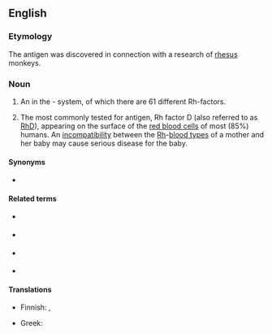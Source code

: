 ==English==
{{wikipedia}}

===Etymology===
The antigen was discovered in connection with a research of [[rhesus]] monkeys.

===Noun===
{{en-noun|head=[[rhesus|Rhesus]] [[factor]]}}

# An {{l|en|antigen}} in the {{l|en|Rh}}-{{l|en|bllod type}} system, of which there are 61 different Rh-factors.
# {{lb|en|by restriction}} The most commonly tested for antigen, Rh factor D (also referred to as [[RhD]]), appearing on the surface of the [[red blood cell|red blood cells]] of most (85%) humans. An [[incompatibility]] between the [[Rh]]-[[blood type|blood types]] of a mother and her baby may cause serious disease for the baby.

====Synonyms====
* {{l|en|Rh factor}}

====Related terms====
* {{l|en|Rh positive}} {{gloss|pertaining to blood containing Rh factor D}}
* {{l|en|Rh negative}} {{gloss|pertaining to blood missing Rh factor D}}
* {{l|en|Rh-null}} {{gloss|pertaining to blood missing antigens for all 61 Rh factors}}
* {{l|en|RhD}} {{gloss|Rh factor D}}

====Translations====
{{trans-top|RhD-antigen}}
* Finnish: {{t|fi|reesustekijä}}, {{t|fi|Rh-tekijä}}
{{trans-mid}}
* Greek: {{t+|el|ρέζους|n}}
{{trans-bottom}}